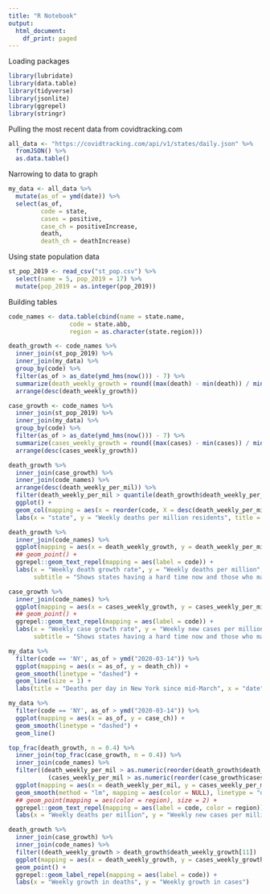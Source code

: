 ```yaml
---
title: "R Notebook"
output:
  html_document:
    df_print: paged
---
```


Loading packages

```r
library(lubridate)
library(data.table)
library(tidyverse)
library(jsonlite)
library(ggrepel)
library(stringr)
```

Pulling the most recent data from covidtracking.com
```r
all_data <- "https://covidtracking.com/api/v1/states/daily.json" %>%
  fromJSON() %>%
  as.data.table()
```

Narrowing to data to graph
```r
my_data <- all_data %>% 
  mutate(as_of = ymd(date)) %>% 
  select(as_of,
         code = state,
         cases = positive,
         case_ch = positiveIncrease,
         death,
         death_ch = deathIncrease)
```

Using state population data
```r
st_pop_2019 <- read_csv("st_pop.csv") %>% 
  select(name = 5, pop_2019 = 17) %>% 
  mutate(pop_2019 = as.integer(pop_2019))
```

Building tables
```r
code_names <- data.table(cbind(name = state.name,
                 code = state.abb,
                 region = as.character(state.region)))
```



```r
death_growth <- code_names %>% 
  inner_join(st_pop_2019) %>% 
  inner_join(my_data) %>% 
  group_by(code) %>% 
  filter(as_of > as_date(ymd_hms(now())) - 7) %>%
  summarize(death_weekly_growth = round((max(death) - min(death)) / min(death), 2), death_weekly_per_mil = signif(sum(death_ch) / mean(pop_2019) * 1000000, 3), wk_ending = max(as_of)) %>% 
  arrange(desc(death_weekly_growth))
```

```r
case_growth <- code_names %>% 
  inner_join(st_pop_2019) %>% 
  inner_join(my_data) %>% 
  group_by(code) %>% 
  filter(as_of > as_date(ymd_hms(now())) - 7) %>%
  summarize(cases_weekly_growth = round((max(cases) - min(cases)) / min(cases), 2), cases_weekly_per_mil = signif(((max(cases) - min(cases)) / mean(pop_2019) * 1000000), 3), wk_ending = max(as_of)) %>% 
  arrange(desc(cases_weekly_growth))
```
```r
death_growth %>%
  inner_join(case_growth) %>% 
  inner_join(code_names) %>% 
  arrange(desc(death_weekly_per_mil)) %>% 
  filter(death_weekly_per_mil > quantile(death_growth$death_weekly_per_mil, probs = 0.8)) %>% 
  ggplot() +
  geom_col(mapping = aes(x = reorder(code, X = desc(death_weekly_per_mil)), y = death_weekly_per_mil, fill = region)) +
  labs(x = "state", y = "Weekly deaths per million residents", title = stringr::str_c("States with most deaths per million the week ending", death_growth$wk_ending[1], sep = " "))
```


```r
death_growth %>%
  inner_join(code_names) %>% 
  ggplot(mapping = aes(x = death_weekly_growth, y = death_weekly_per_mil, color = region)) +
  ## geom_point() +
  ggrepel::geom_text_repel(mapping = aes(label = code)) +
  labs(x = "Weekly death growth rate", y = "Weekly deaths per million", title = "Deaths over the past week per million and growth in deaths",
       subtitle = "Shows states having a hard time now and those who may face hard times soon")
```



```r
case_growth %>%
  inner_join(code_names) %>% 
  ggplot(mapping = aes(x = cases_weekly_growth, y = cases_weekly_per_mil, color = region)) +
  ## geom_point() +
  ggrepel::geom_text_repel(mapping = aes(label = code)) +
  labs(x = "Weekly case growth rate", y = "Weekly new cases per million", title = "Cases over the past week per million and growth in cases",
       subtitle = "Shows states having a hard time now and those who may face hard times soon")
```



```r
my_data %>% 
  filter(code == 'NY', as_of > ymd("2020-03-14")) %>%
  ggplot(mapping = aes(x = as_of, y = death_ch)) +
  geom_smooth(linetype = "dashed") +
  geom_line(size = 1) +
  labs(title = "Deaths per day in New York since mid-March", x = "date", y = "COVID-19 deaths")
```


```r
my_data %>% 
  filter(code == 'NY', as_of > ymd("2020-03-14")) %>%
  ggplot(mapping = aes(x = as_of, y = case_ch)) +
  geom_smooth(linetype = "dashed") +
  geom_line()
```



```r
top_frac(death_growth, n = 0.4) %>%
  inner_join(top_frac(case_growth, n = 0.4)) %>%
  inner_join(code_names) %>% 
  filter((death_weekly_per_mil > as.numeric(reorder(death_growth$death_weekly_per_mil, desc(death_growth$death_weekly_per_mil))[[11]])) |
           (cases_weekly_per_mil > as.numeric(reorder(case_growth$cases_weekly_per_mil, desc(case_growth$cases_weekly_per_mil))[[11]]))) %>% 
  ggplot(mapping = aes(x = death_weekly_per_mil, y = cases_weekly_per_mil)) +
  geom_smooth(method = "lm", mapping = aes(color = NULL), linetype = "dotted", fill = 0.1, color = "lightgray") +
  ## geom_point(mapping = aes(color = region), size = 2) +
  ggrepel::geom_text_repel(mapping = aes(label = code, color = region)) +
  labs(x = "Weekly deaths per million", y = "Weekly new cases per million")
```



```r
death_growth %>%
  inner_join(case_growth) %>%
  inner_join(code_names) %>% 
  filter((death_weekly_growth > death_growth$death_weekly_growth[11]) | (cases_weekly_growth > case_growth$cases_weekly_growth[11])) %>% 
  ggplot(mapping = aes(x = death_weekly_growth, y = cases_weekly_growth, color = region)) +
  geom_point() +
  ggrepel::geom_label_repel(mapping = aes(label = code)) +
  labs(x = "Weekly growth in deaths", y = "Weekly growth in cases")
```

